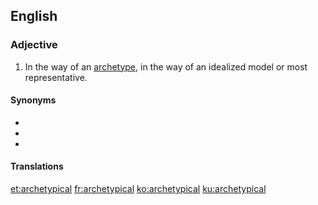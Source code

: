 ==English==

===Adjective===
{{en-adj}}

# In the way of an [[archetype]], in the way of an idealized model or most representative.

====Synonyms====
* {{l|en|archetypic}}
* {{l|en|archetypal}}
* {{l|en|quintessential}}

====Translations====
{{trans-see|archetypal}}

[[et:archetypical]]
[[fr:archetypical]]
[[ko:archetypical]]
[[ku:archetypical]]